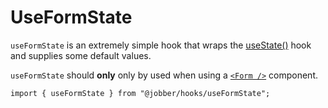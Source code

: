 
<Meta title="Hooks/useFormState" />

# UseFormState

`useFormState` is an extremely simple hook that wraps the
[useState()](https://reactjs.org/docs/hooks-state.html) hook and supplies some
default values.

`useFormState` should **only** only by used when using a
[`<Form />`](/components/Form) component.

```tsx
import { useFormState } from "@jobber/hooks/useFormState";
```

<Canvas>
  <UseFormState />
</Canvas>
